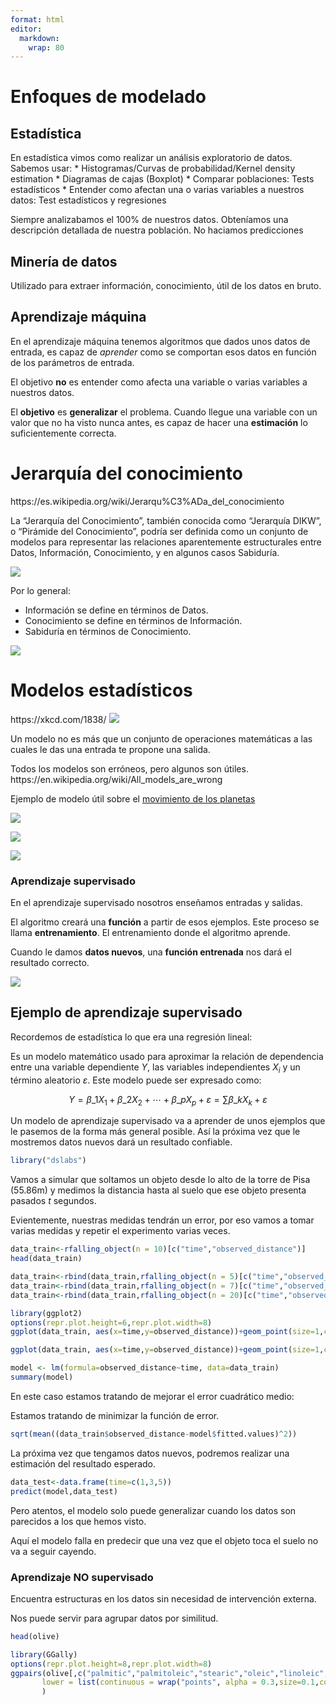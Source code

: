 ```yaml
---
format: html
editor: 
  markdown: 
    wrap: 80
---
```


# Enfoques de modelado


## Estadística

En estadística vimos como realizar un análisis exploratorio de datos. Sabemos
usar: \* Histogramas/Curvas de probabilidad/Kernel density estimation \*
Diagramas de cajas (Boxplot) \* Comparar poblaciones: Tests estadísticos \*
Entender como afectan una o varias variables a nuestros datos: Test estadísticos
y regresiones

Siempre analizabamos el 100% de nuestros datos. Obteníamos una descripción
detallada de nuestra población. No haciamos predicciones

## Minería de datos

Utilizado para extraer información, conocimiento, útil de los datos en bruto.

## Aprendizaje máquina

En el aprendizaje máquina tenemos algoritmos que dados unos datos de entrada, es
capaz de *aprender* como se comportan esos datos en función de los parámetros de
entrada.

El objetivo **no** es entender como afecta una variable o varias variables a
nuestros datos.

El **objetivo** es **generalizar** el problema. Cuando llegue una variable con
un valor que no ha visto nunca antes, es capaz de hacer una **estimación** lo
suficientemente correcta.

# Jerarquía del conocimiento

https://es.wikipedia.org/wiki/Jerarqu%C3%ADa_del_conocimiento

La "Jerarquía del Conocimiento", también conocida como "Jerarquía DIKW", o
"Pirámide del Conocimiento", podría ser definida como un conjunto de modelos
para representar las relaciones aparentemente estructurales entre Datos,
Información, Conocimiento, y en algunos casos Sabiduría.

![](https://upload.wikimedia.org/wikipedia/commons/thumb/0/06/DIKW_Pyramid.svg/494px-DIKW_Pyramid.svg.png)

Por lo general: 

* Información se define en términos de Datos. 
* Conocimiento se define en términos de Información. 
* Sabiduría en términos de Conocimiento.

![](https://pbs.twimg.com/media/EfYiz2AWsAAiPxh?format=jpg&name=small)

# Modelos estadísticos

https://xkcd.com/1838/ ![](https://imgs.xkcd.com/comics/machine_learning.png)

Un modelo no es más que un conjunto de operaciones matemáticas a las cuales le
das una entrada te propone una salida.

Todos los modelos son erróneos, pero algunos son útiles.
https://en.wikipedia.org/wiki/All_models_are_wrong

Ejemplo de modelo útil sobre el [movimiento de los
planetas](https://en.wikipedia.org/wiki/Apparent_retrograde_motion)

![](https://upload.wikimedia.org/wikipedia/commons/thumb/7/70/Apparent_retrograde_motion_of_Mars_in_2003.gif/375px-Apparent_retrograde_motion_of_Mars_in_2003.gif)

![](https://upload.wikimedia.org/wikipedia/commons/thumb/2/29/Ptolemaic_elements.svg/375px-Ptolemaic_elements.svg.png)

![](https://upload.wikimedia.org/wikipedia/commons/thumb/2/28/Copernican_heliocentrism_diagram-2.jpg/450px-Copernican_heliocentrism_diagram-2.jpg)

### Aprendizaje supervisado

En el aprendizaje supervisado nosotros enseñamos entradas y salidas.

El algoritmo creará una **función** a partir de esos ejemplos. Este proceso se
llama **entrenamiento**. El entrenamiento donde el algoritmo aprende.

Cuando le damos **datos nuevos**, una **función entrenada** nos dará el
resultado correcto.

![](./img/CajaNegra.png)

## Ejemplo de aprendizaje supervisado

Recordemos de estadística lo que era una regresión lineal:

Es un modelo matemático usado para aproximar la relación de dependencia entre
una variable dependiente $Y$, las variables independientes $X_i$ y un término
aleatorio $\varepsilon$. Este modelo puede ser expresado como:

$$
Y=\beta\_1 X_1+\beta\_2 X_2+\cdots +\beta\_p X_p+\varepsilon =
\sum \beta\_k X_k+\varepsilon
$$

Un modelo de aprendizaje supervisado va a aprender de unos ejemplos que le
pasemos de la forma más general posible. Así la próxima vez que le mostremos
datos nuevos dará un resultado confiable.

```r
library("dslabs")
```

Vamos a simular que soltamos un objeto desde lo alto de la torre de Pisa
(55.86m) y medimos la distancia hasta al suelo que ese objeto presenta pasados
$t$ segundos.

Evientemente, nuestras medidas tendrán un error, por eso vamos a tomar varias
medidas y repetir el experimento varias veces.

```r
data_train<-rfalling_object(n = 10)[c("time","observed_distance")]
head(data_train)
```

```r
data_train<-rbind(data_train,rfalling_object(n = 5)[c("time","observed_distance")])
data_train<-rbind(data_train,rfalling_object(n = 7)[c("time","observed_distance")])
data_train<-rbind(data_train,rfalling_object(n = 20)[c("time","observed_distance")])
```

```r
library(ggplot2)
options(repr.plot.height=6,repr.plot.width=8)
ggplot(data_train, aes(x=time,y=observed_distance))+geom_point(size=1,color="blue")
```

```r
ggplot(data_train, aes(x=time,y=observed_distance))+geom_point(size=1,color="blue")+geom_smooth(method='lm',color="red")
```

```r
model <- lm(formula=observed_distance~time, data=data_train)
summary(model)
```

En este caso estamos tratando de mejorar el error cuadrático medio:

Estamos tratando de minimizar la función de error.

```r
sqrt(mean((data_train$observed_distance-model$fitted.values)^2))
```

La próxima vez que tengamos datos nuevos, podremos realizar una estimación del
resultado esperado.

```r
data_test<-data.frame(time=c(1,3,5))
predict(model,data_test)
```

Pero atentos, el modelo solo puede generalizar cuando los datos son parecidos a
los que hemos visto.

Aquí el modelo falla en predecir que una vez que el objeto toca el suelo no va a
seguir cayendo.

### Aprendizaje NO supervisado

Encuentra estructuras en los datos sin necesidad de intervención externa.

Nos puede servir para agrupar datos por similitud.

```r
head(olive)
```

```r
library(GGally)
options(repr.plot.height=8,repr.plot.width=8)
ggpairs(olive[,c("palmitic","palmitoleic","stearic","oleic","linoleic","linolenic","arachidic","eicosenoic")],
       lower = list(continuous = wrap("points", alpha = 0.3,size=0.1,color='blue'))
       )
```

